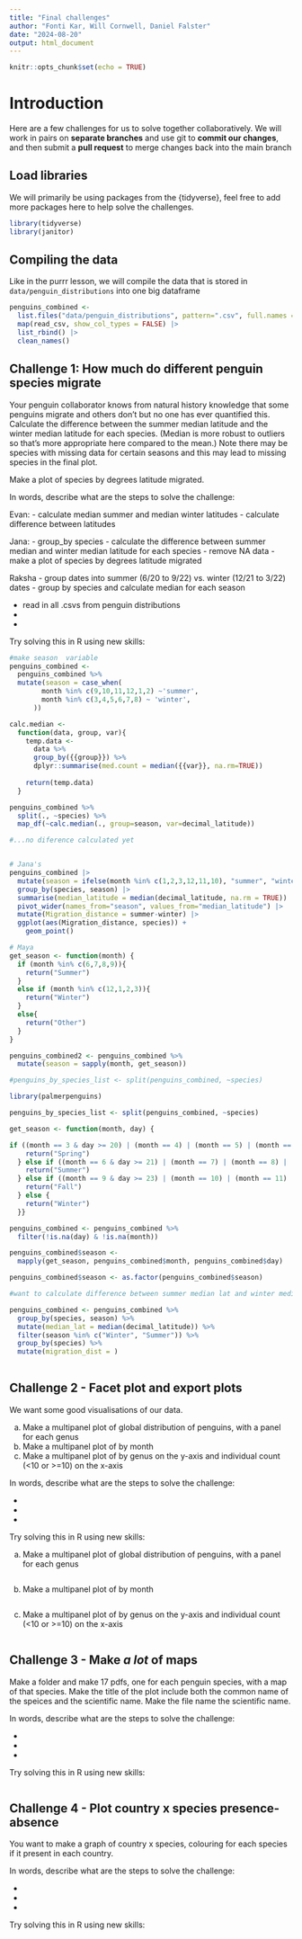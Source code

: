 ```yaml
---
title: "Final challenges"
author: "Fonti Kar, Will Cornwell, Daniel Falster"
date: "2024-08-20"
output: html_document
---
```


```r
knitr::opts_chunk$set(echo = TRUE)
```

# Introduction

Here are a few challenges for us to solve together collaboratively. We will work in pairs on **separate branches** and use git to **commit our changes**, and then submit a **pull request** to merge changes back into the main branch

## Load libraries

We will primarily be using packages from the {tidyverse}, feel free to add more packages here to help solve the challenges.

```r
library(tidyverse)
library(janitor)
```

## Compiling the data

Like in the purrr lesson, we will compile the data that is stored in `data/penguin_distributions` into one big dataframe

```r
penguins_combined <- 
  list.files("data/penguin_distributions", pattern=".csv", full.names = TRUE) |> 
  map(read_csv, show_col_types = FALSE) |> 
  list_rbind() |> 
  clean_names()
```

## Challenge 1: How much do different penguin species migrate

Your penguin collaborator knows from natural history knowledge that some penguins migrate and others don't but no one has ever quantified this.  Calculate the difference between the summer median latitude and the winter median latitude for each species.  (Median is more robust to outliers so that's more appropriate here compared to the mean.) Note there may be species with missing data for certain seasons and this may lead to missing species in the final plot. 

Make a plot of species by degrees latitude migrated.    

In words, describe what are the steps to solve the challenge: 

Evan:
- calculate median summer and median winter latitudes 
- calculate difference between latitudes 

Jana:
- group_by species
- calculate the difference between summer median and winter median latitude for each species
- remove NA data
- make a plot of species by degrees latitude migrated

Raksha
- group dates into summer (6/20 to 9/22) vs. winter (12/21 to 3/22) dates
- group by species and calculate median for each season

- read in all .csvs from penguin distributions
-
- 


Try solving this in R using new skills:

```r
#make season  variable
penguins_combined <-
  penguins_combined %>% 
  mutate(season = case_when(
        month %in% c(9,10,11,12,1,2) ~'summer',
        month %in% c(3,4,5,6,7,8) ~ 'winter',
      ))

calc.median <- 
  function(data, group, var){
    temp.data <- 
      data %>% 
      group_by({{group}}) %>% 
      dplyr::summarise(med.count = median({{var}}, na.rm=TRUE))
    
    return(temp.data)
  }

penguins_combined %>% 
  split(., ~species) %>% 
  map_df(~calc.median(., group=season, var=decimal_latitude))

#...no diference calculated yet


# Jana's
penguins_combined |>
  mutate(season = ifelse(month %in% c(1,2,3,12,11,10), "summer", "winter")) |>
  group_by(species, season) |>
  summarise(median_latitude = median(decimal_latitude, na.rm = TRUE)) |>
  pivot_wider(names_from="season", values_from="median_latitude") |>
  mutate(Migration_distance = summer-winter) |>
  ggplot(aes(Migration_distance, species)) +
    geom_point()

# Maya
get_season <- function(month) {
  if (month %in% c(6,7,8,9)){
    return("Summer")
  }
  else if (month %in% c(12,1,2,3)){
    return("Winter")
  }
  else{
    return("Other")
  }
}

penguins_combined2 <- penguins_combined %>%
  mutate(season = sapply(month, get_season))

#penguins_by_species_list <- split(penguins_combined, ~species)

library(palmerpenguins)

penguins_by_species_list <- split(penguins_combined, ~species)

get_season <- function(month, day) {

if ((month == 3 & day >= 20) | (month == 4) | (month == 5) | (month == 6 & day < 21)) {
    return("Spring")
  } else if ((month == 6 & day >= 21) | (month == 7) | (month == 8) | (month == 9 & day < 23)) {
    return("Summer")
  } else if ((month == 9 & day >= 23) | (month == 10) | (month == 11) | (month == 12 & day < 21)) {
    return("Fall")
  } else {
    return("Winter")
  }}

penguins_combined <- penguins_combined %>% 
  filter(!is.na(day) & !is.na(month))

penguins_combined$season <- 
  mapply(get_season, penguins_combined$month, penguins_combined$day)

penguins_combined$season <- as.factor(penguins_combined$season)

#want to calculate difference between summer median lat and winter median lat for each species

penguins_combined <- penguins_combined %>% 
  group_by(species, season) %>% 
  mutate(median_lat = median(decimal_latitude)) %>% 
  filter(season %in% c("Winter", "Summer")) %>% 
  group_by(species) %>% 
  mutate(migration_dist = )
 
```

## Challenge 2 - Facet plot and export plots

We want some good visualisations of our data.

a. Make a multipanel plot of global distribution of penguins, with a panel for each genus
b. Make a multipanel plot of by month
c. Make a multipanel plot of by genus on the y-axis and individual count (<10 or >=10) on the x-axis

In words, describe what are the steps to solve the challenge: 

- 
- 
- 

Try solving this in R using new skills:

a. Make a multipanel plot of global distribution of penguins, with a panel for each genus

```r

```

b. Make a multipanel plot of by month

```r

```

c. Make a multipanel plot of by genus on the y-axis and individual count (<10 or >=10) on the x-axis


```r

```

## Challenge 3 - Make _a lot_ of maps

Make a folder and make 17 pdfs, one for each penguin species, with a map of that species.  Make the title of the plot include both the common name of the speices and the scientific name.  Make the file name the scientific name.

In words, describe what are the steps to solve the challenge:

- 
- 
- 


Try solving this in R using new skills:

```r

```

## Challenge 4 - Plot country x species presence-absence

You want to make a graph of country x species, colouring for each species if it present in each country.

In words, describe what are the steps to solve the challenge: 

- 
- 
- 


Try solving this in R using new skills:

```r

```


